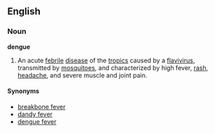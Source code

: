 {{wikipedia}}
==English==
===Noun===
'''dengue'''

# {{pathology}} An acute [[febrile]] [[disease]] of the [[tropic]]s caused by a [[flavivirus]], transmitted by [[mosquito]]es, and characterized by high fever, [[rash]], [[headache]], and severe muscle and joint pain. 

====Synonyms====
*[[breakbone fever]]
*[[dandy fever]]
*[[dengue fever]]